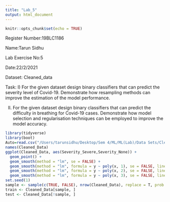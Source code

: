 ```yaml
---
title: "Lab_5"
output: html_document
---
```


```r
knitr::opts_chunk$set(echo = TRUE)
```
Register Number:19BLC1186

Name:Tarun Sidhu

Lab Exercise No:5

Date:22/2/2021

Dataset: Cleaned_data

Task: I) For the given dataset design binary classifiers that can predict the severity level of Covid-19. Demonstrate how resampling methods can improve the estimation of the model performance.

II) For the given  dataset design binary classifiers that can predict the difficulty in breathing for Covid-19 cases. Demonstrate how model selection and regularisation techniques can be employed to improve the model accuracy.

```r
library(tidyverse)  
library(boot)  
Auto=read.csv("/Users/tarunsidhu/Desktop/Sem 4/ML/ML(Lab)/Data Sets/Cleaned-Data.csv")
names(Cleaned_Data)
ggplot(Cleaned_Data, aes(Severity_Severe,Severity_None)) +
  geom_point() +
  geom_smooth(method = "lm", se = FALSE) +
  geom_smooth(method = "lm", formula = y ~ poly(x, 1), se = FALSE, linetype = 1) +
  geom_smooth(method = "lm", formula = y ~ poly(x, 2), se = FALSE, linetype = 2) +
  geom_smooth(method = "lm", formula = y ~ poly(x, 3), se = FALSE, linetype = 3)
set.seed(1)
sample <- sample(c(TRUE, FALSE), nrow(Cleaned_Data), replace = T, prob = c(0.6,0.4))
train <- Cleaned_Data[sample, ]
test <- Cleaned_Data[!sample, ]






```

